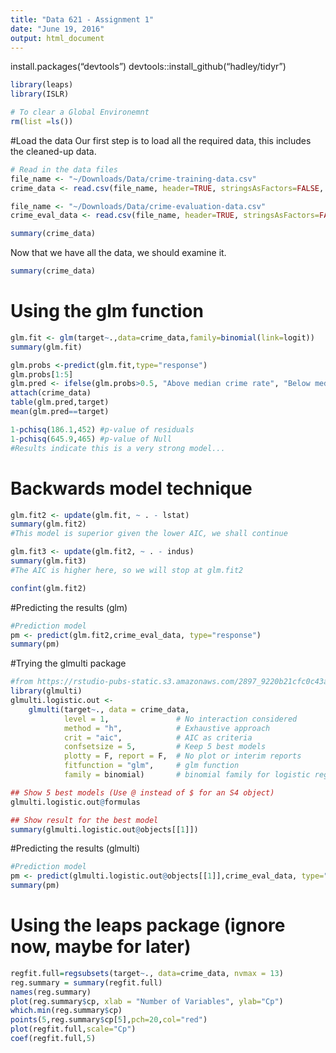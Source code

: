 ```yaml
---
title: "Data 621 - Assignment 1"
date: "June 19, 2016"
output: html_document
---
```


install.packages("devtools")
devtools::install_github("hadley/tidyr")
```r
library(leaps)
library(ISLR)

# To clear a Global Environemnt
rm(list =ls())
```

#Load the data
Our first step is to load all the required data, this includes the cleaned-up data.

```r
# Read in the data files 
file_name <- "~/Downloads/Data/crime-training-data.csv"
crime_data <- read.csv(file_name, header=TRUE, stringsAsFactors=FALSE, fileEncoding="latin1")

file_name <- "~/Downloads/Data/crime-evaluation-data.csv"
crime_eval_data <- read.csv(file_name, header=TRUE, stringsAsFactors=FALSE, fileEncoding="latin1")

summary(crime_data)
```

Now that we have all the data, we should examine it.

```r
summary(crime_data)
```
# Using the glm function
```r

glm.fit <- glm(target~.,data=crime_data,family=binomial(link=logit))
summary(glm.fit)

glm.probs <-predict(glm.fit,type="response")
glm.probs[1:5]
glm.pred <- ifelse(glm.probs>0.5, "Above median crime rate", "Below median crime rate")
attach(crime_data)
table(glm.pred,target)
mean(glm.pred==target)

1-pchisq(186.1,452) #p-value of residuals
1-pchisq(645.9,465) #p-value of Null
#Results indicate this is a very strong model...
```

# Backwards model technique
```r
glm.fit2 <- update(glm.fit, ~ . - lstat)
summary(glm.fit2)
#This model is superior given the lower AIC, we shall continue

glm.fit3 <- update(glm.fit2, ~ . - indus)
summary(glm.fit3)
#The AIC is higher here, so we will stop at glm.fit2

confint(glm.fit2)
```



#Predicting the results (glm)
```r

#Prediction model
pm <- predict(glm.fit2,crime_eval_data, type="response")
summary(pm)
```

#Trying the glmulti package
```r
#from https://rstudio-pubs-static.s3.amazonaws.com/2897_9220b21cfc0c43a396ff9abf122bb351.html
library(glmulti)
glmulti.logistic.out <-
    glmulti(target~., data = crime_data,
            level = 1,               # No interaction considered
            method = "h",            # Exhaustive approach
            crit = "aic",            # AIC as criteria
            confsetsize = 5,         # Keep 5 best models
            plotty = F, report = F,  # No plot or interim reports
            fitfunction = "glm",     # glm function
            family = binomial)       # binomial family for logistic regression

## Show 5 best models (Use @ instead of $ for an S4 object)
glmulti.logistic.out@formulas

## Show result for the best model
summary(glmulti.logistic.out@objects[[1]])

```
#Predicting the results (glmulti)
```r

#Prediction model
pm <- predict(glmulti.logistic.out@objects[[1]],crime_eval_data, type="response")
summary(pm)
```

# Using the leaps package (ignore now, maybe for later)
```r

regfit.full=regsubsets(target~., data=crime_data, nvmax = 13)
reg.summary = summary(regfit.full)
names(reg.summary)
plot(reg.summary$cp, xlab = "Number of Variables", ylab="Cp")
which.min(reg.summary$cp)
points(5,reg.summary$cp[5],pch=20,col="red")
plot(regfit.full,scale="Cp")
coef(regfit.full,5)
```
